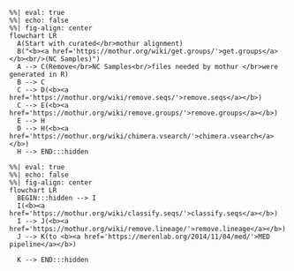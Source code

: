```mermaid
%%| eval: true
%%| echo: false
%%| fig-align: center
flowchart LR
  A(Start with curated</br>mothur alignment)
  B("<b><a href='https://mothur.org/wiki/get.groups/'>get.groups</a></b><br/>(NC Samples)")
  A --> C(Remove</br>NC Samples<br/>files needed by mothur </br>were generated in R)
  B --> C
  C --> D(<b><a href='https://mothur.org/wiki/remove.seqs/'>remove.seqs</a></b>)
  C --> E(<b><a href='https://mothur.org/wiki/remove.groups/'>remove.groups</a></b>)
  E --> H
  D --> H(<b><a href='https://mothur.org/wiki/chimera.vsearch/'>chimera.vsearch</a></b>)
  H --> END:::hidden
```

```mermaid
%%| eval: true
%%| echo: false
%%| fig-align: center
flowchart LR
  BEGIN:::hidden --> I
  I(<b><a href='https://mothur.org/wiki/classify.seqs/'>classify.seqs</a></b>)
  I --> J(<b><a href='https://mothur.org/wiki/remove.lineage/'>remove.lineage</a></b>) 
  J --> K(to <b><a href='https://merenlab.org/2014/11/04/med/'>MED pipeline</a></b>)

  K --> END:::hidden 
```

